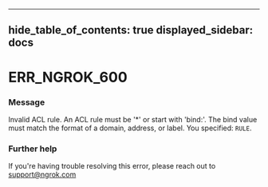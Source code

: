 

---
hide_table_of_contents: true
displayed_sidebar: docs
---


# ERR_NGROK_600

### Message
Invalid ACL rule. An ACL rule must be '*' or start with 'bind:'. The bind value must match the format of a domain, address, or label. You specified: `RULE`.

<ErrorDetails />



### Further help
If you're having trouble resolving this error, please reach out to [support@ngrok.com](mailto:support@ngrok.com?subject=Help%20with%20ERR_NGROK_600)

